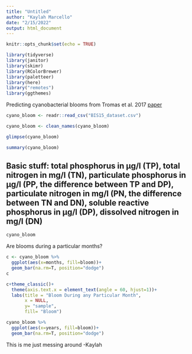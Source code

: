 ```yaml
---
title: "Untitled"
author: "Kaylah Marcello"
date: "2/15/2022"
output: html_document
---
```


```r
knitr::opts_chunk$set(echo = TRUE)
```

```r
library(tidyverse)
library(janitor)
library(skimr)
library(RColorBrewer)
library(paletteer)
library(here)
library("remotes")
library(ggthemes)
```

Predicting cyanobacterial blooms from Tromas et al. 2017 [paper](https://www.nature.com/articles/ismej201758#MOESM502)
```r
cyano_bloom <- readr::read_csv("BIS15_dataset.csv")
```
```r
cyano_bloom <- clean_names(cyano_bloom)
```

```r
glimpse(cyano_bloom)
```

```r
summary(cyano_bloom)
```
## Basic stuff: total phosphorus in μg/l (TP), total nitrogen in mg/l (TN), particulate phosphorus in μg/l (PP, the difference between TP and DP), particulate nitrogen in mg/l (PN, the difference between TN and DN), soluble reactive phosphorus in μg/l (DP), dissolved nitrogen in mg/l (DN)
```r
cyano_bloom
```

Are blooms during a particular months?
```r
c <- cyano_bloom %>% 
  ggplot(aes(x=months, fill=bloom))+
  geom_bar(na.rm=T, position="dodge")
c
```

```r
c+theme_classic()+
  theme(axis.text.x = element_text(angle = 60, hjust=1))+
  labs(title = "Bloom During any Particular Month",
       x = NULL,
       y= "sample",
       fill= "Bloom")
```

```r
cyano_bloom %>% 
  ggplot(aes(x=years, fill=bloom))+
  geom_bar(na.rm=T, position="dodge")
```

This is me just messing around -Kaylah

